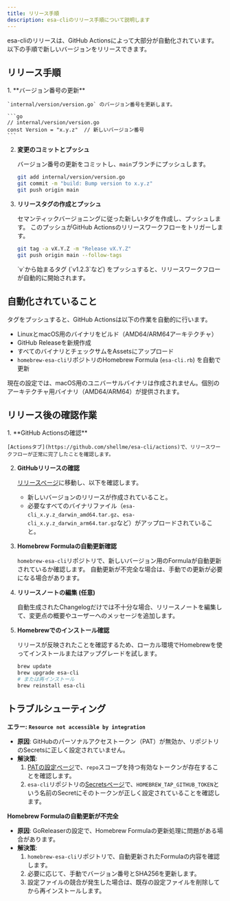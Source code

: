 ```yaml
---
title: リリース手順
description: esa-cliのリリース手順について説明します
---
```


esa-cliのリリースは、GitHub Actionsによって大部分が自動化されています。
以下の手順で新しいバージョンをリリースできます。

## リリース手順

<Steps>
1. **バージョン番号の更新**

    `internal/version/version.go` のバージョン番号を更新します。

    ```go
    // internal/version/version.go
    const Version = "x.y.z"  // 新しいバージョン番号
    ```

2. **変更のコミットとプッシュ**

    バージョン番号の更新をコミットし、`main`ブランチにプッシュします。

    ```bash
    git add internal/version/version.go
    git commit -m "build: Bump version to x.y.z"
    git push origin main
    ```

3. **リリースタグの作成とプッシュ**

    セマンティックバージョニングに従った新しいタグを作成し、プッシュします。
    このプッシュがGitHub Actionsのリリースワークフローをトリガーします。

    ```bash
    git tag -a vX.Y.Z -m "Release vX.Y.Z"
    git push origin main --follow-tags
    ```
    <Aside type="note">
      `v`から始まるタグ (`v1.2.3`など) をプッシュすると、リリースワークフローが自動的に開始されます。
    </Aside>

</Steps>

## 自動化されていること

タグをプッシュすると、GitHub Actionsは以下の作業を自動的に行います。

-   LinuxとmacOS用のバイナリをビルド（AMD64/ARM64アーキテクチャ）
-   GitHub Releaseを新規作成
-   すべてのバイナリとチェックサムをAssetsにアップロード
-   `homebrew-esa-cli`リポジトリのHomebrew Formula (`esa-cli.rb`) を自動で更新

<Aside type="note">
  現在の設定では、macOS用のユニバーサルバイナリは作成されません。個別のアーキテクチャ用バイナリ（AMD64/ARM64）が提供されます。
</Aside>

## リリース後の確認作業

<Steps>
1. **GitHub Actionsの確認**

    [Actionsタブ](https://github.com/shellme/esa-cli/actions)で、リリースワークフローが正常に完了したことを確認します。

2. **GitHubリリースの確認**

    [リリースページ](https://github.com/shellme/esa-cli/releases)に移動し、以下を確認します。
    -   新しいバージョンのリリースが作成されていること。
    -   必要なすべてのバイナリファイル（`esa-cli_x.y.z_darwin_amd64.tar.gz`、`esa-cli_x.y.z_darwin_arm64.tar.gz`など）がアップロードされていること。

3. **Homebrew Formulaの自動更新確認**

    `homebrew-esa-cli`リポジトリで、新しいバージョン用のFormulaが自動更新されているか確認します。
    自動更新が不完全な場合は、手動での更新が必要になる場合があります。

4. **リリースノートの編集 (任意)**

    自動生成されたChangelogだけでは不十分な場合、リリースノートを編集して、変更点の概要やユーザーへのメッセージを追加します。

5. **Homebrewでのインストール確認**

    リリースが反映されたことを確認するため、ローカル環境でHomebrewを使ってインストールまたはアップグレードを試します。

    ```bash
    brew update
    brew upgrade esa-cli
    # または再インストール
    brew reinstall esa-cli
    ```
</Steps>

## トラブルシューティング

**エラー: `Resource not accessible by integration`**
-   **原因**: GitHubのパーソナルアクセストークン（PAT）が無効か、リポジトリのSecretsに正しく設定されていません。
-   **解決策**:
    1.  [PATの設定ページ](https://github.com/settings/tokens?type=beta)で、`repo`スコープを持つ有効なトークンが存在することを確認します。
    2.  `esa-cli`リポジトリの[Secretsページ](https://github.com/shellme/esa-cli/settings/secrets/actions)で、`HOMEBREW_TAP_GITHUB_TOKEN`という名前のSecretにそのトークンが正しく設定されていることを確認します。

**Homebrew Formulaの自動更新が不完全**
-   **原因**: GoReleaserの設定で、Homebrew Formulaの更新処理に問題がある場合があります。
-   **解決策**:
    1.  `homebrew-esa-cli`リポジトリで、自動更新されたFormulaの内容を確認します。
    2.  必要に応じて、手動でバージョン番号とSHA256を更新します。
    3.  設定ファイルの競合が発生した場合は、既存の設定ファイルを削除してから再インストールします。